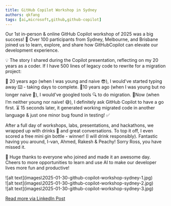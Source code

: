 ```yaml
---
title: GitHub Copilot Workshop in Sydney
authors: qkfang
tags: [ai,microsoft,github,github-copilot]
---
```


Our 1st in-person & online GitHub Copilot workshop of 2025 was a big success! 🎉 Over 100 participants from Sydney, Melbourne, and Brisbane joined us to learn, explore, and share how GitHubCopilot can elevate our development experience.

💡 The story I shared during the Copilot presentation, reflecting on my 20 years as a coder. If I have 500 lines of legacy code to rewrite for a migration project:

🔹 20 years ago (when I was young and naive 😎), I would've started typing away ⌨️ - taking days to complete.
🔹10 years ago (when I was young but no longer naive 🤔), I would've googled tools 🔍 to do migration. 
🔹Now (when I’m neither young nor naive! 😅), I definitely ask GitHub Copilot to have a go first. ⏳ 15 seconds later, it generated working migrated code in another language & just one minor bug found in testing! ✅

After a full day of workshops, labs, presentations, and hackathons, we wrapped up with drinks 🍹 and great conversations. To top it off, I even scored a free mini gin bottle - winner! (I will drink responsibly). Fantastic having you around, I-van, Ahmed, Rakesh & Peachy! Sorry Ross, you have missed it.

🙌 Huge thanks to everyone who joined and made it an awesome day. Cheers to more opportunities to learn and use AI to make our developer lives more fun and productive!

<div className="img-grid">
  <div className="img-item">
    ![alt text](images\2025-01-30-github-copilot-workshop-sydney-1.jpg)
  </div>
  <div className="img-item">
    ![alt text](images\2025-01-30-github-copilot-workshop-sydney-2.jpg)
  </div>
  <div className="img-item">
    ![alt text](images\2025-01-30-github-copilot-workshop-sydney-3.jpg)
  </div>
</div>

<a href="https://www.linkedin.com/posts/qkfang_copilot-githubcopilot-ai-activity-7293912276846198784-uqsd" target="_blank">Read more via LinkedIn Post</a>